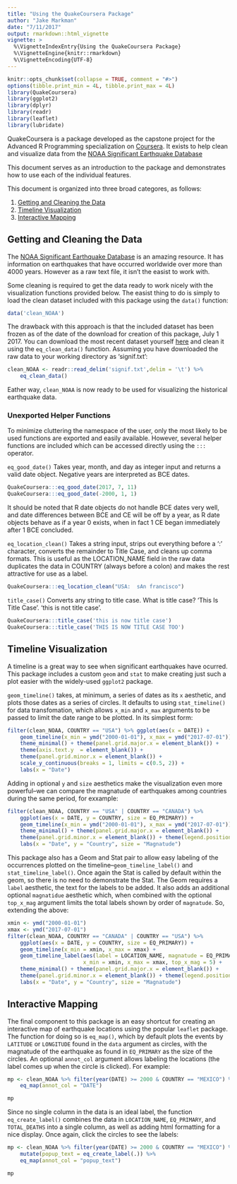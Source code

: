 ```yaml
---
title: "Using the QuakeCoursera Package"
author: "Jake Markman"
date: "7/11/2017"
output: rmarkdown::html_vignette
vignette: >
  %\VignetteIndexEntry{Using the QuakeCoursera Package}
  %\VignetteEngine{knitr::rmarkdown}
  %\VignetteEncoding{UTF-8}
---
```


```r
knitr::opts_chunk$set(collapse = TRUE, comment = "#>")
options(tibble.print_min = 4L, tibble.print_max = 4L)
library(QuakeCoursera)
library(ggplot2)
library(dplyr)
library(readr)
library(leaflet)
library(lubridate)
```  

QuakeCoursera is a package developed as the capstone project for the Advanced 
R Programming specialization on [Coursera](http://www.coursera.org).  It exists
to help clean and visualize data from the [NOAA Significant Earthquake Database](https://www.ngdc.noaa.gov/nndc/struts/form?t=101650&s=1&d=1)  
  
This document serves as an introduction to the package and demonstrates
how to use each of the individual features.

This document is organized into three broad categores, as follows:  

1.  [Getting and Cleaning the Data](#data)  
2.  [Timeline Visualization](#timeline)  
3.  [Interactive Mapping](#mapping)  

## Getting and Cleaning the Data  
<a id="data"></a>

The [NOAA Significant Earthquake Database](https://www.ngdc.noaa.gov/nndc/struts/form?t=101650&s=1&d=1) 
is an amazing resource.  It has information on earthquakes that have occurred worldwide over more than 
4000 years.  However as a raw text file, it isn't the easist to work with.  

Some cleaning is required to get the data ready to work nicely with the visualization
functions provided below.  The easist thing to do is simply to load the clean dataset 
included with this package using the `data()` function:  

```r
data('clean_NOAA')
```  

The drawback with this approach is that the included dataset has been frozen as of the
date of the download for creation of this package, July 1 2017.  You can download the 
most recent dataset yourself [here](https://www.ngdc.noaa.gov/nndc/struts/results?type_0=Exact&query_0=$ID&t=101650&s=13&d=189&dfn=signif.txt) 
and clean it using the `eq_clean_data()` function.  Assuming you have downloaded 
the raw data to your working directory as 'signif.txt':  

```r
clean_NOAA <- readr::read_delim('signif.txt',delim = '\t') %>%
    eq_clean_data()
```  

Eather way, `clean_NOAA` is now ready to be used for visualizing the historical 
earthquake data.  

### Unexported Helper Functions  

To minimize cluttering the namespace of the user, only the most likely to be used functions
are exported and easily available.  However, several helper functions are included which
can be accessed directly using the `:::` operator. 

`eq_good_date()` Takes year, month, and day as integer input and returns a valid date object.  Negative years are interpreted as BCE dates.  
```r
QuakeCoursera:::eq_good_date(2017, 7, 11)
QuakeCoursera:::eq_good_date(-2000, 1, 1)
```  
It should be noted that R date objects do not handle BCE dates very well, and date differences between BCE and CE will be off by a year, as R date objects behave as if a year 0 exists, when in fact 1 CE began immediately after 1 BCE concluded.  

`eq_location_clean()` Takes a string input, strips out everything before a ':' character, 
converts the remainder to Title Case, and cleans up comma formats.  This is useful as the 
LOCATION_NAME field in the raw data duplicates the data in COUNTRY (always before a colon) 
and makes the rest attractive for use as a label.  
```r
QuakeCoursera:::eq_location_clean("USA:  sAn francisco")
```

`title_case()` Converts any string to title case.  What is title case? 'This Is Title Case'.  'this is not title case'.  
```r
QuakeCoursera:::title_case('this is now title case')
QuakeCoursera:::title_case('THIS IS NOW TITLE CASE TOO')
```  


## Timeline Visualization  
<a id="timeline"></a>

A timeline is a great way to see when significant earthquakes have ocurred.  This package
includes a custom `geom` and `stat` to make creating just such a plot easier with the widely-used `ggplot2` package.

`geom_timeline()` takes, at minimum, a series of dates as its `x` aesthetic, and plots
those dates as a series of circles.  It defaults to using `stat_timeline()` for data
transfomation, which allows `x_min` and `x_max` arguments to be passed to limit the date
range to be plotted.  In its simplest form:  

```r
filter(clean_NOAA, COUNTRY == "USA") %>% ggplot(aes(x = DATE)) + 
    geom_timeline(x_min = ymd("2000-01-01"), x_max = ymd("2017-07-01")) +
    theme_minimal() + theme(panel.grid.major.x = element_blank()) +
    theme(axis.text.y  = element_blank()) +
    theme(panel.grid.minor.x = element_blank()) +
    scale_y_continuous(breaks = 1, limits = c(0.5, 2)) +
    labs(x = "Date")

```

Adding in optional `y` and `size` aesthetics make the visualization even more powerful--we can 
compare the magnatude of earthquakes among countries during the same period, for exxample:  

```r
filter(clean_NOAA, COUNTRY == "USA" | COUNTRY == "CANADA") %>% 
    ggplot(aes(x = DATE, y = COUNTRY, size = EQ_PRIMARY)) + 
    geom_timeline(x_min = ymd("2000-01-01"), x_max = ymd("2017-07-01")) +
    theme_minimal() + theme(panel.grid.major.x = element_blank()) +
    theme(panel.grid.minor.x = element_blank()) + theme(legend.position = "bottom") +
    labs(x = "Date", y = "Country", size = "Magnatude")
```

This package also has a Geom and Stat pair to allow easy labeling of the occurrences 
plotted on the timeline--`geom_timeline_label()` and `stat_timeline_label()`.  Once again 
the Stat is called by default within the geom, so there is no need to demonstrate the Stat.  The Geom requires a `label` aesthetic, the text for the labels to be added.  It
also adds an additional optional `magnatidue` aesthetic which, when combined with the 
optional `top_x_mag` argument limits the total labels shown by order of `magnatude`.  So,
extending the above:  

```r
xmin <- ymd("2000-01-01")
xmax <- ymd("2017-07-01")
filter(clean_NOAA, COUNTRY == "CANADA" | COUNTRY == "USA") %>% 
    ggplot(aes(x = DATE, y = COUNTRY, size = EQ_PRIMARY)) + 
    geom_timeline(x_min = xmin, x_max = xmax) +
    geom_timeline_label(aes(label = LOCATION_NAME, magnatude = EQ_PRIMARY),
                        x_min = xmin, x_max = xmax, top_x_mag = 5) +
    theme_minimal() + theme(panel.grid.major.x = element_blank()) +
    theme(panel.grid.minor.x = element_blank()) + theme(legend.position = "bottom") +
    labs(x = "Date", y = "Country", size = "Magnatude") 
```  

## Interactive Mapping  
<a id="mapping"></a>
The final component to this package is an easy shortcut for creating an interactive map 
of earthquake locations using the popular `leaflet` package.  The function for doing so
is `eq_map()`, which by default plots the events by `LATITUDE` or `LONGITUDE` found in 
the `data` argument as circles, with the magnatude of the earthquake as found in `EQ_PRIMARY` 
as the size of the circles.  An optional `annot_col` argument allows labeling the locations 
(the label comes up when the circle is clicked).  For example:  

```r
mp <- clean_NOAA %>% filter(year(DATE) >= 2000 & COUNTRY == "MEXICO") %>%
    eq_map(annot_col = "DATE")

mp
```  

Since no single column in the data is an ideal label, the function `eq_create_label()`
combines the data in `LOCATION_NAME`, `EQ_PRIMARY`, and `TOTAL_DEATHS` into a
single column, as well as adding html formatting for a nice display.  Once again, 
click the circles to see the labels:  

```r
mp <- clean_NOAA %>% filter(year(DATE) >= 2000 & COUNTRY == "MEXICO") %>%
    mutate(popup_text = eq_create_label(.)) %>% 
    eq_map(annot_col = "popup_text")

mp
```  


